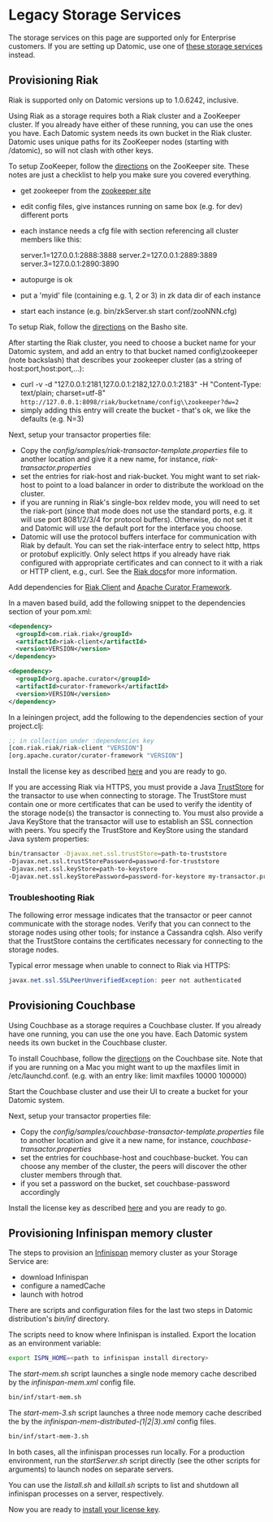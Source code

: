 Legacy Storage Services
=======================

The storage services on this page are supported only for Enterprise customers. If you are setting up Datomic, use one of [these storage services](../overview/storage.html) instead.

Provisioning Riak
-----------------

Riak is supported only on Datomic versions up to 1.0.6242, inclusive.

Using Riak as a storage requires both a Riak cluster and a ZooKeeper cluster. If you already have either of these running, you can use the ones you have. Each Datomic system needs its own bucket in the Riak cluster. Datomic uses unique paths for its ZooKeeper nodes (starting with /datomic), so will not clash with other keys.

To setup ZooKeeper, follow the [directions](https://zookeeper.apache.org/doc/r3.4.11/zookeeperStarted.html) on the ZooKeeper site. These notes are just a checklist to help you make sure you covered everything.

- get zookeeper from the [zookeeper site](https://zookeeper.apache.org/releases.html)
- edit config files, give instances running on same box (e.g. for dev) different ports
- each instance needs a cfg file with section referencing all cluster members like this:
    
    server.1=127.0.0.1:2888:3888 server.2=127.0.0.1:2889:3889 server.3=127.0.0.1:2890:3890
- autopurge is ok
- put a 'myid' file (containing e.g. 1, 2 or 3) in zk data dir of each instance
- start each instance (e.g. bin/zkServer.sh start conf/zooNNN.cfg)

To setup Riak, follow the [directions](https://docs.riak.com/riak/latest/tutorials/fast-track/) on the Basho site.

After starting the Riak cluster, you need to choose a bucket name for your Datomic system, and add an entry to that bucket named config\\zookeeper (note backslash) that describes your zookeeper cluster (as a string of host:port,host:port,…):

- curl -v -d "127.0.0.1:2181,127.0.0.1:2182,127.0.0.1:2183" -H "Content-Type: text/plain; charset=utf-8" `http://127.0.0.1:8098/riak/bucketname/config\\zookeeper?dw=2`
- simply adding this entry will create the bucket - that's ok, we like the defaults (e.g. N=3)

Next, setup your transactor properties file:

- Copy the *config/samples/riak-transactor-template.properties* file to another location and give it a new name, for instance, *riak-transactor.properties*
- set the entries for riak-host and riak-bucket. You might want to set riak-host to point to a load balancer in order to distribute the workload on the cluster.
- if you are running in Riak's single-box reldev mode, you will need to set the riak-port (since that mode does not use the standard ports, e.g. it will use port 8081/2/3/4 for protocol buffers). Otherwise, do not set it and Datomic will use the default port for the interface you choose.
- Datomic will use the protocol buffers interface for communication with Riak by default. You can set the riak-interface entry to select http, https or protobuf explicitly. Only select https if you already have riak configured with appropriate certificates and can connect to it with a riak or HTTP client, e.g., curl. See the [Riak docs](https://docs.riak.com/riak/latest/ops/advanced/riak-control/)for more information.

Add dependencies for [Riak Client](https://docs.riak.com/riak/latest/dev/using/libraries/) and [Apache Curator Framework](https://curator.apache.org).

In a maven based build, add the following snippet to the dependencies section of your pom.xml:

```xml
<dependency>
  <groupId>com.riak.riak</groupId>
  <artifactId>riak-client</artifactId>
  <version>VERSION</version>
</dependency>

<dependency>
  <groupId>org.apache.curator</groupId>
  <artifactId>curator-framework</artifactId>
  <version>VERSION</version>
</dependency>
```



In a leiningen project, add the following to the dependencies section of your project.clj:

```clojure
;; in collection under :dependencies key
[com.riak.riak/riak-client "VERSION"]
[org.apache.curator/curator-framework "VERSION"]
```



Install the license key as described [here](../overview/storage.html#install-license) and you are ready to go.

If you are accessing Riak via HTTPS, you must provide a Java [TrustStore](https://docs.oracle.com/cd/E21454_01/html/821-2544/cnfg_ssl-overview_c.html) for the transactor to use when connecting to storage. The TrustStore must contain one or more certificates that can be used to verify the identity of the storage node(s) the transactor is connecting to. You must also provide a Java KeyStore that the transactor will use to establish an SSL connection with peers. You specify the TrustStore and KeyStore using the standard Java system properties:

```sh
bin/transactor -Djavax.net.ssl.trustStore=path-to-truststore
-Djavax.net.ssl.trustStorePassword=password-for-truststore
-Djavax.net.ssl.keyStore=path-to-keystore
-Djavax.net.ssl.keyStorePassword=password-for-keystore my-transactor.properties
```





### Troubleshooting Riak

The following error message indicates that the transactor or peer cannot communicate with the storage nodes. Verify that you can connect to the storage nodes using other tools; for instance a Cassandra cqlsh. Also verify that the TrustStore contains the certificates necessary for connecting to the storage nodes.

Typical error message when unable to connect to Riak via HTTPS:

```java
javax.net.ssl.SSLPeerUnverifiedException: peer not authenticated
```









Provisioning Couchbase
----------------------

Using Couchbase as a storage requires a Couchbase cluster. If you already have one running, you can use the one you have. Each Datomic system needs its own bucket in the Couchbase cluster.

To install Couchbase, follow the [directions](https://www.couchbase.com/downloads) on the Couchbase site. Note that if you are running on a Mac you might want to up the maxfiles limit in /etc/launchd.conf. (e.g. with an entry like: limit maxfiles 10000 100000)

Start the Couchbase cluster and use their UI to create a bucket for your Datomic system.

Next, setup your transactor properties file:

- Copy the *config/samples/couchbase-transactor-template.properties* file to another location and give it a new name, for instance, *couchbase-transactor.properties*
- set the entries for couchbase-host and couchbase-bucket. You can choose any member of the cluster, the peers will discover the other cluster members through that.
- if you set a password on the bucket, set couchbase-password accordingly

Install the license key as described [here](../overview/storage.html#install-license) and you are ready to go.





Provisioning Infinispan memory cluster
--------------------------------------

The steps to provision an [Infinispan](https://www.jboss.org/infinispan) memory cluster as your Storage Service are:

- download Infinispan
- configure a namedCache
- launch with hotrod

There are scripts and configuration files for the last two steps in Datomic distribution's *bin/inf* directory.

The scripts need to know where Infinispan is installed. Export the location as an environment variable:

```sh
export ISPN_HOME=<path to infinispan install directory>
```



The *start-mem.sh* script launches a single node memory cache described by the *infinispan-mem.xml* config file.

```sh
bin/inf/start-mem.sh
```



The *start-mem-3.sh* script launches a three node memory cache described the by the *infinispan-mem-distributed-(1|2|3).xml* config files.

```sh
bin/inf/start-mem-3.sh
```



In both cases, all the infinispan processes run locally. For a production environment, run the *startServer.sh* script directly (see the other scripts for arguments) to launch nodes on separate servers.

You can use the *listall.sh* and *killall.sh* scripts to list and shutdown all infinispan processes on a server, respectively.

Now you are ready to [install your license key](../overview/storage.html#install-license).